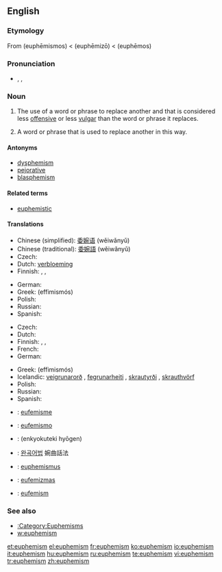 {{wikipedia}}
==English==

===Etymology===
From {{etyl|grc}} '''{{polytonic|[[εὐφημισμός]]}}''' (euphēmismos) < '''{{polytonic|[[εὐφημίζω]]}}''' (euphēmizō) < '''{{polytonic|[[εὔφημος]]}}''' (euphēmos)

===Pronunciation===
* {{enPR|yoo͞'fə-mĭz"(ə)m}}, {{IPA|/ˈjuː.fəˌmɪ.z(ə)m/}}, {{SAMPA|/"ju:f@%mIz(@)m/}}

===Noun===
{{en-noun|s|-}}

# {{uncountable}} The use of a word or phrase to replace another and that is considered less [[offensive]] or less [[vulgar]] than the word or phrase it replaces.
# {{countable}} {{figure of speech}} A word or phrase that is used to replace another in this way.

====Antonyms====
* [[dysphemism]]
* [[pejorative]]
* [[blasphemism]]

====Related terms====
* [[euphemistic]]

====Translations====
{{trans-top|use of a word or phrase to replace another word with one considered less offensive}}
* Chinese (simplified): [[委婉语]] (wěiwǎnyǔ)
* Chinese (traditional): [[委婉語]] (wěiwǎnyǔ)
* Czech: {{t+|cs|eufemismus|n}}
* Dutch: [[verbloeming]]
* Finnish: {{t+|fi|kiertoilmaus}}, {{t-|fi|kiertoilmaisu}}, {{t+|fi|eufemismi}}
{{trans-mid}}
* German: {{t+|de|Euphemismus|m}}
* Greek: {{t+|el|ευφημισμός|m|sc=Grek}} (effimismós)
* Polish: {{t+|pl|eufemizm|m}}
* Russian: {{t+|ru|эвфемизм|tr=evf'emízm|sc=Cyrl}}
* Spanish: {{t+|es|eufemismo|m}}
{{trans-bottom}}

{{trans-top|word or phrase that is used to replace another in this way}}
* Czech: {{t+|cs|eufemismus|n}}
* Dutch: {{t+|nl|eufemisme|n}}
* Finnish: {{t+|fi|kiertoilmaus}}, {{t-|fi|kiertoilmaisu}}, {{t+|fi|eufemismi}}
* French: {{t+|fr|euphémisme|m}}
* German: {{t+|de|Euphemismus|m}}
{{trans-mid}}
* Greek: {{t+|el|ευφημισμός|m|sc=Grek}} (effimismós)
* Icelandic: [[veigrunarorð]] {{n}}, [[fegrunarheiti]] {{n}}, [[skrautyrði]] {{n}}, [[skrauthvörf]] {{n}}
* Polish: {{t+|pl|eufemizm|m}}
* Russian: {{t+|ru|эвфемизм|tr=evf'emízm|sc=Cyrl}}
* Spanish: {{t+|es|eufemismo|m}}
{{trans-bottom}}

{{checktrans-top}}
* {{ttbc|Catalan}}: [[eufemisme]] {{m}}
* {{ttbc|Italian}}: [[eufemismo]]
* {{ttbc|Japanese}}: {{Jpan|[[婉曲的表現]]}} (enkyokuteki hyōgen)
* {{ttbc|Korean}}: [[완곡어법]] 婉曲話法
{{trans-mid}}
* {{ttbc|Latin}}: [[euphemismus]] {{m}}
* {{ttbc|Lithuanian}}: [[eufemizmas]] {{m}}
* {{ttbc|Romanian}}: [[eufemism]] {{n}}
{{trans-bottom}}

===See also===
* [[:Category:Euphemisms]]
* [[w:euphemism]]

[[et:euphemism]]
[[el:euphemism]]
[[fr:euphemism]]
[[ko:euphemism]]
[[io:euphemism]]
[[it:euphemism]]
[[hu:euphemism]]
[[ru:euphemism]]
[[te:euphemism]]
[[vi:euphemism]]
[[tr:euphemism]]
[[zh:euphemism]]